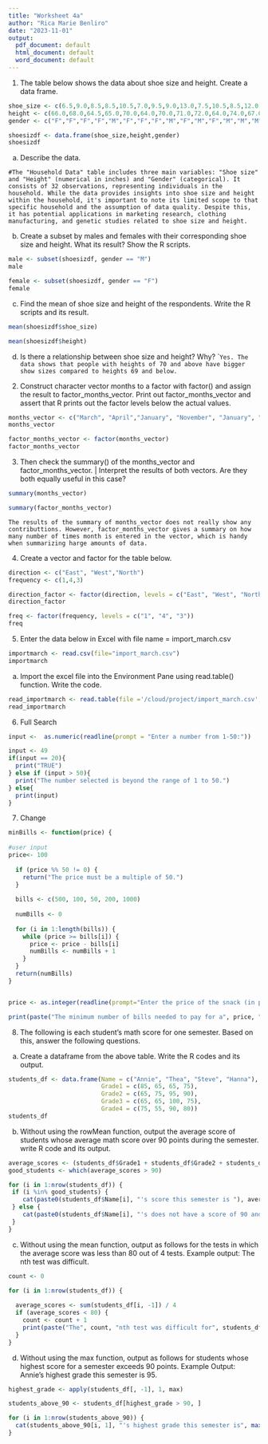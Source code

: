 ```yaml
---
title: "Worksheet 4a"
author: "Rica Marie Benliro"
date: "2023-11-01"
output:
  pdf_document: default
  html_document: default
  word_document: default
---
```


1. The table below shows the data about shoe size and height. Create a data frame.

```r
shoe_size <- c(6.5,9.0,8.5,8.5,10.5,7.0,9.5,9.0,13.0,7.5,10.5,8.5,12.0,10.5,13.0,11.5,8.5,5.0,10.0,6.5,7.5,8.5,10.5,8.5,10.5,11.0,9.0,13.0)
height <- c(66.0,68.0,64.5,65.0,70.0,64.0,70.0,71.0,72.0,64.0,74.0,67.0,71.0,71.0,77.0,72.0,59.0,62.0,72.0,66.0,64.0,67.0,73.0,69.0,72.0,70.0,69.0,70.0)
gender <- c("F","F","F","F","M","F","F","F","M","F","M","F","M","M","M","M","F","F","M","F","F","M","M","F","M","M","M","M")

shoesizdf <- data.frame(shoe_size,height,gender)
shoesizdf
```

a. Describe the data.

```
#The "Household Data" table includes three main variables: "Shoe size" and "Height" (numerical in inches) and "Gender" (categorical). It consists of 32 observations, representing individuals in the household. While the data provides insights into shoe size and height within the household, it's important to note its limited scope to that specific household and the assumption of data quality. Despite this, it has potential applications in marketing research, clothing manufacturing, and genetic studies related to shoe size and height.
```


b. Create a subset by males and females with their corresponding shoe size and height. What its result? Show the R scripts.

```r
male <- subset(shoesizdf, gender == "M")
male
```
```r
female <- subset(shoesizdf, gender == "F")
female
```

c. Find the mean of shoe size and height of the respondents. Write the R scripts and its result.

```r
mean(shoesizdf$shoe_size)
```
```r
mean(shoesizdf$height)
```
d. Is there a relationship between shoe size and height? Why?
````
Yes. The data shows that people with heights of 70 and above have bigger show sizes compared to heights 69 and below.
```

2. Construct character vector months to a factor with factor() and assign the result to factor_months_vector. Print out factor_months_vector and assert that R prints out the factor levels below the actual values.

```r
months_vector <- c("March", "April","January", "November", "January", "September", "October", "September", "November", "August", "January", "November", "November", "February", "May", "August", "July", "December", "August", "August", "September", "November", "February", "April")
months_vector
```
```r
factor_months_vector <- factor(months_vector)
factor_months_vector
```
3. Then check the summary() of the months_vector and factor_months_vector. | Interpret the results of both vectors. Are they both equally useful in this case?
```r
summary(months_vector)
```
```r
summary(factor_months_vector)
```
```
The results of the summary of months_vector does not really show any contributtions. However, factor_months_vector gives a summary on how many number of times month is entered in the vector, which is handy when summarizing harge amounts of data.
```

4. Create a vector and factor for the table below.

```r
direction <- c("East", "West","North")
frequency <- c(1,4,3)
```
```r
direction_factor <- factor(direction, levels = c("East", "West", "North"))
direction_factor
```
```r
freq <- factor(frequency, levels = c("1", "4", "3"))
freq
``` 
5. Enter the data below in Excel with file name = import_march.csv
```r
importmarch <- read.csv(file="import_march.csv")
importmarch
```

a. Import the excel file into the Environment Pane using read.table() function.
Write the code.

```r
read_importmarch <- read.table(file ='/cloud/project/import_march.csv', header = TRUE, sep = ',')
read_importmarch
```
6. Full Search
```r
input <-  as.numeric(readline(prompt = "Enter a number from 1-50:"))

input <- 49
if(input == 20){
  print("TRUE")
} else if (input > 50){
  print("The number selected is beyond the range of 1 to 50.")
} else{
  print(input)
}
```

7. Change

```r
minBills <- function(price) {
  
#user input
price<- 100
  
  if (price %% 50 != 0) {
    return("The price must be a multiple of 50.")
  }
  
  bills <- c(500, 100, 50, 200, 1000)
  
  numBills <- 0
  
  for (i in 1:length(bills)) {
    while (price >= bills[i]) {
      price <- price - bills[i]
      numBills <- numBills + 1
    }
  }
  return(numBills)
}


price <- as.integer(readline(prompt="Enter the price of the snack (in pesos, divisible by 50): "))

print(paste("The minimum number of bills needed to pay for a", price, "peso snack is", minBills(price), "."))

```

8. The following is each student’s math score for one semester. Based on this, answer the following questions.

a. Create a dataframe from the above table. Write the R codes and its output.

```r
students_df <- data.frame(Name = c("Annie", "Thea", "Steve", "Hanna"),
                          Grade1 = c(85, 65, 65, 75),
                          Grade2 = c(65, 75, 95, 90),
                          Grade3 = c(65, 65, 100, 75),
                          Grade4 = c(75, 55, 90, 80))
students_df
```

b. Without using the rowMean function, output the average score of students whose average math score over 90 points during the semester. write R code and its output.

```r
average_scores <- (students_df$Grade1 + students_df$Grade2 + students_df$Grade3 + students_df$Grade4) / 4
good_students <- which(average_scores > 90)

for (i in 1:nrow(students_df)) {
 if (i %in% good_students) {
    cat(paste0(students_df$Name[i], "'s score this semester is "), average_scores[i], "\n")
 } else {
    cat(paste0(students_df$Name[i], "'s does not have a score of 90 and above."), "\n")
 }
}
```

c. Without using the mean function, output as follows for the tests in which the average score was less than 80 out of 4 tests. Example output: The nth test was difficult.

```r
count <- 0

for (i in 1:nrow(students_df)) {
  
  average_scores <- sum(students_df[i, -1]) / 4
  if (average_scores < 80) {
    count <- count + 1
    print(paste("The", count, "nth test was difficult for", students_df[i, 1], "."))
  }
}
```

d. Without using the max function, output as follows for students whose highest score for a semester exceeds 90 points. Example Output: Annie’s highest grade this semester is 95.
```r
highest_grade <- apply(students_df[, -1], 1, max)

students_above_90 <- students_df[highest_grade > 90, ]

for (i in 1:nrow(students_above_90)) {
  cat(students_above_90[i, 1], "'s highest grade this semester is", max(students_above_90[i, -1]), ".")
}
```


